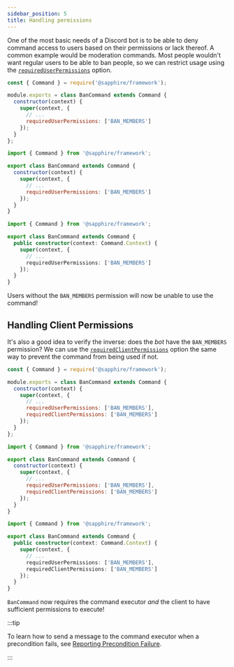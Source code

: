 ```yaml
---
sidebar_position: 5
title: Handling permissions
---
```



One of the most basic needs of a Discord bot is to be able to deny command access to users based on their permissions or
lack thereof. A common example would be moderation commands. Most people wouldn't want regular users to be able to ban
people, so we can restrict usage using the [`requiredUserPermissions`][requireduserpermissions] option.

<!-- TODO: info block redirecting to subcommands ts guide for using corresponding decorators -->

<Tabs>
<TabItem value="javascript" label="Javascript">

```javascript {7}
const { Command } = require('@sapphire/framework');

module.exports = class BanCommand extends Command {
  constructor(context) {
    super(context, {
      // ...
      requiredUserPermissions: ['BAN_MEMBERS']
    });
  }
};
```

</TabItem>
<TabItem value="ESM" label="ESM">

```javascript {7}
import { Command } from '@sapphire/framework';

export class BanCommand extends Command {
  constructor(context) {
    super(context, {
      // ...
      requiredUserPermissions: ['BAN_MEMBERS']
    });
  }
}
```

</TabItem>
<TabItem value="typescript" label="TypeScript">

```typescript {7}
import { Command } from '@sapphire/framework';

export class BanCommand extends Command {
  public constructor(context: Command.Context) {
    super(context, {
      // ...
      requiredUserPermissions: ['BAN_MEMBERS']
    });
  }
}
```

</TabItem>
</Tabs>

Users without the `BAN_MEMBERS` permission will now be unable to use the command!

## Handling Client Permissions

It's also a good idea to verify the inverse: does the _bot_ have the `BAN_MEMBERS` permission? We can use the
[`requiredClientPermissions`][requiredclientpermissions] option the same way to prevent the command from being used if
not.

<!-- TODO: info block redirecting to subcommands ts guide for using corresponding decorators -->

<Tabs>
<TabItem value="javascript" label="Javascript">

```javascript {8}
const { Command } = require('@sapphire/framework');

module.exports = class BanCommand extends Command {
  constructor(context) {
    super(context, {
      // ...
      requiredUserPermissions: ['BAN_MEMBERS'],
      requiredClientPermissions: ['BAN_MEMBERS']
    });
  }
};
```

</TabItem>
<TabItem value="ESM" label="ESM">

```javascript {8}
import { Command } from '@sapphire/framework';

export class BanCommand extends Command {
  constructor(context) {
    super(context, {
      // ...
      requiredUserPermissions: ['BAN_MEMBERS'],
      requiredClientPermissions: ['BAN_MEMBERS']
    });
  }
}
```

</TabItem>
<TabItem value="typescript" label="TypeScript">

```typescript {8}
import { Command } from '@sapphire/framework';

export class BanCommand extends Command {
  public constructor(context: Command.Context) {
    super(context, {
      // ...
      requiredUserPermissions: ['BAN_MEMBERS'],
      requiredClientPermissions: ['BAN_MEMBERS']
    });
  }
}
```

</TabItem>
</Tabs>

`BanCommand` now requires the command executor _and_ the client to have sufficient permissions to execute!

:::tip

To learn how to send a message to the command executor when a precondition fails, see [Reporting Precondition
Failure][reporting-precondition-failure].

:::

[requireduserpermissions]: ../../Documentation/api-framework/interfaces/CommandOptions#requireduserpermissions
[requiredclientpermissions]: ../../Documentation/api-framework/interfaces/CommandOptions#requiredclientpermissions
[reporting-precondition-failure]: ./reporting-precondition-failure
